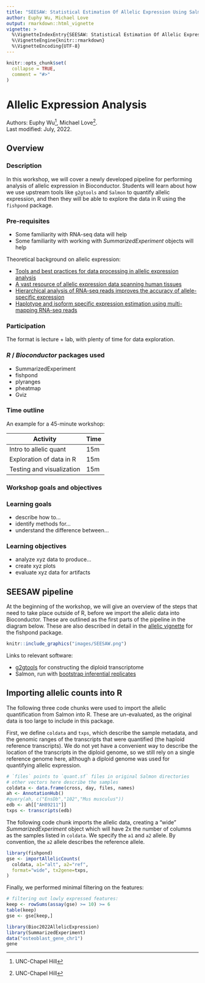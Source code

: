 ```yaml
---
title: "SEESAW: Statistical Estimation Of Allelic Expression Using Salmon And Swish"
author: Euphy Wu, Michael Love
output: rmarkdown::html_vignette
vignette: >
  %\VignetteIndexEntry{SEESAW: Statistical Estimation Of Allelic Expression Using Salmon And Swish}
  %\VignetteEngine{knitr::rmarkdown}
  %\VignetteEncoding{UTF-8}
---
```



```r
knitr::opts_chunk$set(
  collapse = TRUE,
  comment = "#>"
)
```

# Allelic Expression Analysis

Authors:
    Euphy Wu^[UNC-Chapel Hill],
    Michael Love^[UNC-Chapel Hill].
    <br/>
Last modified: July, 2022.

## Overview

### Description

In this workshop, we will cover a newly developed pipeline for
performing analysis of allelic expression in Bioconductor. Students
will learn about how we use upstream tools like `g2gtools` and
`Salmon` to quantify allelic expression, and then they will be able to
explore the data in R using the `fishpond` package. 

### Pre-requisites

* Some familiarity with RNA-seq data will help
* Some familiarity with working with *SummarizedExperiment* objects will help

Theoretical background on allelic expression:

* [Tools and best practices for data processing in allelic expression analysis](https://doi.org/10.1186/s13059-015-0762-6)
* [A vast resource of allelic expression data spanning human tissues](https://doi.org/10.1186/s13059-020-02122-z)
* [Hierarchical analysis of RNA-seq reads improves the accuracy of allele-specific expression](https://doi.org/10.1093/bioinformatics/bty078)
* [Haplotype and isoform specific expression estimation using multi-mapping RNA-seq reads](https://doi.org/10.1186/gb-2011-12-2-r13)

### Participation

The format is lecture + lab, with plenty of time for data exploration.

### _R_ / _Bioconductor_ packages used

* SummarizedExperiment
* fishpond
* plyranges
* pheatmap
* Gviz

### Time outline

An example for a 45-minute workshop:

| Activity                     | Time |
|------------------------------|------|
| Intro to allelic quant       | 15m  |
| Exploration of data in R     | 15m  |
| Testing and visualization    | 15m  |

### Workshop goals and objectives

### Learning goals

* describe how to...
* identify methods for...
* understand the difference between...

### Learning objectives

* analyze xyz data to produce...
* create xyz plots
* evaluate xyz data for artifacts

## SEESAW pipeline

At the beginning of the workshop, we will give an overview of the
steps that need to take place outside of R, before we import the
allelic data into Bioconductor. These are outlined as the first parts
of the pipeline in the diagram below. These are also described in
detail in the 
[allelic vignette](https://mikelove.github.io/fishpond/articles/allelic.html) 
for the fishpond package.

```r
knitr::include_graphics("images/SEESAW.png")
```

Links to relevant software: 

* [g2gtools](http://churchill-lab.github.io/g2gtools/) for
  constructing the diploid transcriptome
* Salmon, run with [bootstrap inferential replicates](https://salmon.readthedocs.io/en/latest/salmon.html#numbootstraps)

## Importing allelic counts into R

The following three code chunks were used to import the allelic
quantification from Salmon into R. These are un-evaluated, as the
original data is too large to include in this package.

First, we define `coldata` and `txps`, which describe the sample
metadata, and the genomic ranges of the transcripts that were
quantified (the haploid reference transcripts). We do not yet have a
convenient way to describe the location of the transcripts in the
diploid genome, so we still rely on a single reference genome here,
although a diploid genome was used for quantifying allelic expression.

```r
# `files` points to `quant.sf` files in original Salmon directories
# other vectors here describe the samples
coldata <- data.frame(cross, day, files, names)
ah <- AnnotationHub()
#query(ah, c("EnsDb","102","Mus musculus"))
edb <- ah[["AH89211"]]
txps <- transcripts(edb)
```

The following code chunk imports the allelic data, creating a "wide"
*SummarizedExperiment* object which will have 2x the number of columns
as the samples listed in `coldata`. We specify the `a1` and `a2`
allele. By convention, the `a2` allele describes the reference allele.

```r
library(fishpond)
gse <- importAllelicCounts(
  coldata, a1="alt", a2="ref",
  format="wide", tx2gene=txps,
)
```

Finally, we performed minimal filtering on the features:

```r
# filtering out lowly expressed features:
keep <- rowSums(assay(gse) >= 10) >= 6
table(keep)
gse <- gse[keep,]
```

```r
library(Bioc2022AllelicExpression)
library(SummarizedExperiment)
data("osteoblast_gene_chr1")
gene
```
